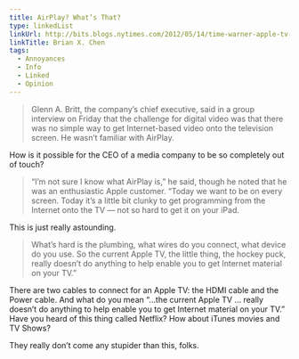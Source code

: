 ```yaml
---
title: AirPlay? What’s That?
type: linkedList
linkUrl: http://bits.blogs.nytimes.com/2012/05/14/time-warner-apple-tv-airplay/?utm_source=loopinsight.com&utm_medium=referral&utm_campaign=Feed%3A+loopinsight%2FKqJb+%28The+Loop%29
linkTitle: Brian X. Chen
tags:
  - Annoyances
  - Info
  - Linked
  - Opinion
---
```


> Glenn A. Britt, the company’s chief executive, said in a group interview on Friday that the challenge for digital video was that there was no simple way to get Internet-based video onto the television screen. He wasn’t familiar with AirPlay.

How is it possible for the CEO of a media company to be so completely out of touch?

> “I’m not sure I know what AirPlay is,” he said, though he noted that he was an enthusiastic Apple customer. “Today we want to be on every screen. Today it’s a little bit clunky to get programming from the Internet onto the TV — not so hard to get it on your iPad.

This is just really astounding.

> What’s hard is the plumbing, what wires do you connect, what device do you use. So the current Apple TV, the little thing, the hockey puck, really doesn’t do anything to help enable you to get Internet material on your TV.”

There are two cables to connect for an Apple TV: the HDMI cable and the Power cable. And what do you mean “…the current Apple TV … really doesn’t do anything to help enable you to get Internet material on your TV.” Have you heard of this thing called Netflix? How about iTunes movies and TV Shows?

They really don’t come any stupider than this, folks.
